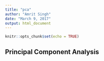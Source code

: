 ```yaml
---
title: "pca"
author: "Amrit Singh"
date: "March 9, 2017"
output: html_document
---
```


```r
knitr::opts_chunk$set(echo = TRUE)
```

## Principal Component Analysis

```r

```

